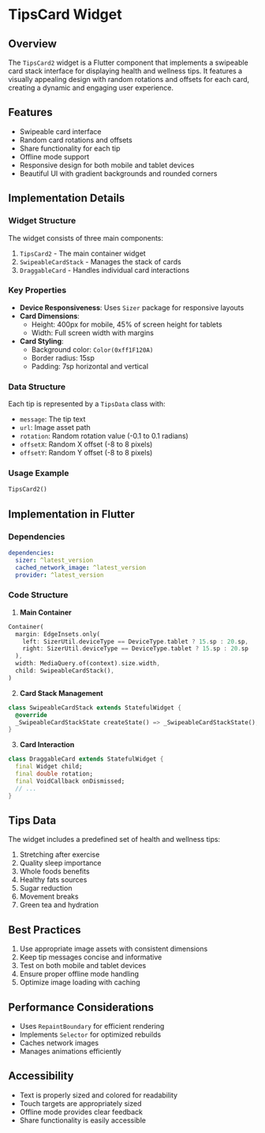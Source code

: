 # TipsCard Widget

## Overview
The `TipsCard2` widget is a Flutter component that implements a swipeable card stack interface for displaying health and wellness tips. It features a visually appealing design with random rotations and offsets for each card, creating a dynamic and engaging user experience.

## Features
- Swipeable card interface
- Random card rotations and offsets
- Share functionality for each tip
- Offline mode support
- Responsive design for both mobile and tablet devices
- Beautiful UI with gradient backgrounds and rounded corners

## Implementation Details

### Widget Structure
The widget consists of three main components:
1. `TipsCard2` - The main container widget
2. `SwipeableCardStack` - Manages the stack of cards
3. `DraggableCard` - Handles individual card interactions

### Key Properties
- **Device Responsiveness**: Uses `Sizer` package for responsive layouts
- **Card Dimensions**: 
  - Height: 400px for mobile, 45% of screen height for tablets
  - Width: Full screen width with margins
- **Card Styling**:
  - Background color: `Color(0xff1F120A)`
  - Border radius: 15sp
  - Padding: 7sp horizontal and vertical

### Data Structure
Each tip is represented by a `TipsData` class with:
- `message`: The tip text
- `url`: Image asset path
- `rotation`: Random rotation value (-0.1 to 0.1 radians)
- `offsetX`: Random X offset (-8 to 8 pixels)
- `offsetY`: Random Y offset (-8 to 8 pixels)

### Usage Example
```dart
TipsCard2()
```

## Implementation in Flutter

### Dependencies
```yaml
dependencies:
  sizer: ^latest_version
  cached_network_image: ^latest_version
  provider: ^latest_version
```

### Code Structure
1. **Main Container**
```dart
Container(
  margin: EdgeInsets.only(
    left: SizerUtil.deviceType == DeviceType.tablet ? 15.sp : 20.sp,
    right: SizerUtil.deviceType == DeviceType.tablet ? 15.sp : 20.sp
  ),
  width: MediaQuery.of(context).size.width,
  child: SwipeableCardStack(),
)
```

2. **Card Stack Management**
```dart
class SwipeableCardStack extends StatefulWidget {
  @override
  _SwipeableCardStackState createState() => _SwipeableCardStackState();
}
```

3. **Card Interaction**
```dart
class DraggableCard extends StatefulWidget {
  final Widget child;
  final double rotation;
  final VoidCallback onDismissed;
  // ...
}
```

## Tips Data
The widget includes a predefined set of health and wellness tips:

1. Stretching after exercise
2. Quality sleep importance
3. Whole foods benefits
4. Healthy fats sources
5. Sugar reduction
6. Movement breaks
7. Green tea and hydration

## Best Practices
1. Use appropriate image assets with consistent dimensions
2. Keep tip messages concise and informative
3. Test on both mobile and tablet devices
4. Ensure proper offline mode handling
5. Optimize image loading with caching

## Performance Considerations
- Uses `RepaintBoundary` for efficient rendering
- Implements `Selector` for optimized rebuilds
- Caches network images
- Manages animations efficiently

## Accessibility
- Text is properly sized and colored for readability
- Touch targets are appropriately sized
- Offline mode provides clear feedback
- Share functionality is easily accessible
